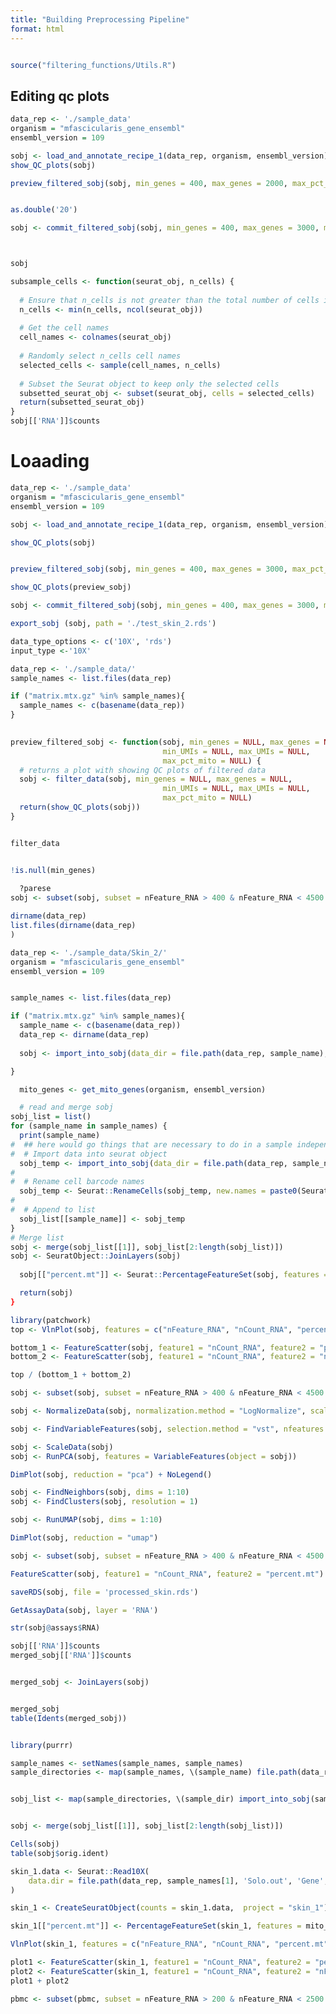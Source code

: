 ```yaml
---
title: "Building Preprocessing Pipeline"
format: html
---
```


```r
```

```r
source("filtering_functions/Utils.R")
```


## Editing qc plots
```r
data_rep <- './sample_data'
organism = "mfascicularis_gene_ensembl"
ensembl_version = 109

sobj <- load_and_annotate_recipe_1(data_rep, organism, ensembl_version)
show_QC_plots(sobj)
```

```r
preview_filtered_sobj(sobj, min_genes = 400, max_genes = 2000, max_pct_mito = 20)


as.double('20')
```

```r
sobj <- commit_filtered_sobj(sobj, min_genes = 400, max_genes = 3000, max_pct_mito = 20)



sobj

subsample_cells <- function(seurat_obj, n_cells) {
  
  # Ensure that n_cells is not greater than the total number of cells in the Seurat object
  n_cells <- min(n_cells, ncol(seurat_obj))
  
  # Get the cell names
  cell_names <- colnames(seurat_obj)
  
  # Randomly select n_cells cell names
  selected_cells <- sample(cell_names, n_cells)
  
  # Subset the Seurat object to keep only the selected cells
  subsetted_seurat_obj <- subset(seurat_obj, cells = selected_cells)
  return(subsetted_seurat_obj)
}
sobj[['RNA']]$counts
```

# Loaading

```r
data_rep <- './sample_data'
organism = "mfascicularis_gene_ensembl"
ensembl_version = 109

sobj <- load_and_annotate_recipe_1(data_rep, organism, ensembl_version)

show_QC_plots(sobj)


preview_filtered_sobj(sobj, min_genes = 400, max_genes = 3000, max_pct_mito = 25)

show_QC_plots(preview_sobj)

sobj <- commit_filtered_sobj(sobj, min_genes = 400, max_genes = 3000, max_pct_mito = 25)

export_sobj (sobj, path = './test_skin_2.rds')

```
```r
data_type_options <- c('10X', 'rds')
input_type <-'10X'

data_rep <- './sample_data/'
sample_names <- list.files(data_rep)

if ("matrix.mtx.gz" %in% sample_names){
  sample_names <- c(basename(data_rep))
}
  
```

```r
preview_filtered_sobj <- function(sobj, min_genes = NULL, max_genes = NULL, 
                                  min_UMIs = NULL, max_UMIs = NULL, 
                                  max_pct_mito = NULL) {
  # returns a plot with showing QC plots of filtered data
  sobj <- filter_data(sobj, min_genes = NULL, max_genes = NULL, 
                                  min_UMIs = NULL, max_UMIs = NULL, 
                                  max_pct_mito = NULL)
  return(show_QC_plots(sobj))
}


filter_data


!is.null(min_genes)
  
  ?parese
sobj <- subset(sobj, subset = nFeature_RNA > 400 & nFeature_RNA < 4500 & percent.mt < 25)

dirname(data_rep)
list.files(dirname(data_rep)
)
```

```r

data_rep <- './sample_data/Skin_2/'
organism = "mfascicularis_gene_ensembl"
ensembl_version = 109


sample_names <- list.files(data_rep)

if ("matrix.mtx.gz" %in% sample_names){
  sample_name <- c(basename(data_rep))
  data_rep <- dirname(data_rep)
  
  sobj <- import_into_sobj(data_dir = file.path(data_rep, sample_name), project_name = sample_name)

}

  mito_genes <- get_mito_genes(organism, ensembl_version)

  # read and merge sobj
sobj_list = list()
for (sample_name in sample_names) {
  print(sample_name)
#  ## here would go things that are necessary to do in a sample independent manner, i.e. noise correction and doublet detection, which we are skipping for now
#  # Import data into seurat object
  sobj_temp <- import_into_sobj(data_dir = file.path(data_rep, sample_name), project_name = sample_name)
#
#  # Rename cell barcode names
  sobj_temp <- Seurat::RenameCells(sobj_temp, new.names = paste0(SeuratObject::Cells(sobj_temp), ".", sample_name))
#
#  # Append to list
  sobj_list[[sample_name]] <- sobj_temp
}
# Merge list
sobj <- merge(sobj_list[[1]], sobj_list[2:length(sobj_list)])
sobj <- SeuratObject::JoinLayers(sobj)  
  
  sobj[["percent.mt"]] <- Seurat::PercentageFeatureSet(sobj, features = mito_genes$ensembl_gene_id)

  return(sobj)
}
```

```r
library(patchwork)
top <- VlnPlot(sobj, features = c("nFeature_RNA", "nCount_RNA", "percent.mt"), ncol = 3)

bottom_1 <- FeatureScatter(sobj, feature1 = "nCount_RNA", feature2 = "percent.mt")
bottom_2 <- FeatureScatter(sobj, feature1 = "nCount_RNA", feature2 = "nFeature_RNA")

top / (bottom_1 + bottom_2)
```



```r
sobj <- subset(sobj, subset = nFeature_RNA > 400 & nFeature_RNA < 4500 & percent.mt < 25)

```

```r
sobj <- NormalizeData(sobj, normalization.method = "LogNormalize", scale.factor = 10000)

```
```r
sobj <- FindVariableFeatures(sobj, selection.method = "vst", nfeatures = 2000)

```

```r
sobj <- ScaleData(sobj)
sobj <- RunPCA(sobj, features = VariableFeatures(object = sobj))

```
```r
DimPlot(sobj, reduction = "pca") + NoLegend()

```
```r
sobj <- FindNeighbors(sobj, dims = 1:10)
sobj <- FindClusters(sobj, resolution = 1)
```

```r
sobj <- RunUMAP(sobj, dims = 1:10)

```

```r
DimPlot(sobj, reduction = "umap")

```


```r
sobj <- subset(sobj, subset = nFeature_RNA > 400 & nFeature_RNA < 4500 & percent.mt < 25)

FeatureScatter(sobj, feature1 = "nCount_RNA", feature2 = "percent.mt")

saveRDS(sobj, file = 'processed_skin.rds')

GetAssayData(sobj, layer = 'RNA')

str(sobj@assays$RNA)

sobj[['RNA']]$counts
merged_sobj[['RNA']]$counts


merged_sobj <- JoinLayers(sobj)


merged_sobj
table(Idents(merged_sobj))

```


```r

```


```r
library(purrr)

sample_names <- setNames(sample_names, sample_names)
sample_directories <- map(sample_names, \(sample_name) file.path(data_rep, sample_name)) 


sobj_list <- map(sample_directories, \(sample_dir) import_into_sobj(sample_dir) )


sobj <- merge(sobj_list[[1]], sobj_list[2:length(sobj_list)])

Cells(sobj)
table(sobj$orig.ident)

```







```r
skin_1.data <- Seurat::Read10X(
    data.dir = file.path(data_rep, sample_names[1], 'Solo.out', 'Gene', 'filtered'), gene.column = 1
)

skin_1 <- CreateSeuratObject(counts = skin_1.data,  project = "skin_1")

skin_1[["percent.mt"]] <- PercentageFeatureSet(skin_1, features = mito_genes$ensembl_gene_id)

VlnPlot(skin_1, features = c("nFeature_RNA", "nCount_RNA", "percent.mt"), ncol = 3)

plot1 <- FeatureScatter(skin_1, feature1 = "nCount_RNA", feature2 = "percent.mt")
plot2 <- FeatureScatter(skin_1, feature1 = "nCount_RNA", feature2 = "nFeature_RNA")
plot1 + plot2

pbmc <- subset(pbmc, subset = nFeature_RNA > 200 & nFeature_RNA < 2500 & percent.mt < 5)

```



```r

```

